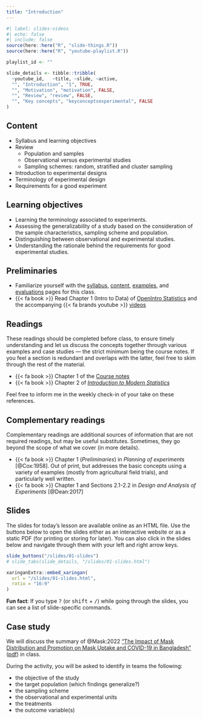 ```yaml
---
title: "Introduction"
---
```


```r
#| label: slides-videos
#| echo: false
#| include: false
source(here::here("R", "slide-things.R"))
source(here::here("R", "youtube-playlist.R"))

playlist_id <- ""

slide_details <- tibble::tribble(
  ~youtube_id,   ~title, ~slide, ~active,
  "", "Introduction", "1", TRUE,
  "", "Motivation", "motivation", FALSE,
  "", "Review", "review", FALSE,
  "", "Key concepts", "keyconceptsexperimental", FALSE
)
```

## Content

- Syllabus and learning objectives
- Review
    - Population and samples
    - Observational versus experimental studies
    - Sampling schemes: random, stratified and cluster sampling
- Introduction to experimental designs
- Terminology of experimental design
- Requirements for a good experiment


## Learning objectives

- Learning the terminology associated to experiments.
- Assessing the generalizability of a study based on the consideration of the sample characteristics, sampling scheme and population.
- Distinguishing between observational and experimental studies.
- Understanding the rationale behind the requirements for good experimental studies.

## Preliminaries

- Familiarize yourself with the [syllabus](/syllabus), [content](/content/), [examples](/example/), and [evaluations](/evaluations/) pages for this class.
- {{< fa book >}} Read Chapter 1 (Intro to Data) of [OpenIntro Statistics](https://www.openintro.org/book/os/) and the accompanying {{< fa brands youtube >}} [videos](https://www.youtube.com/playlist?list=PLkIselvEzpM6pZ76FD3NoCvvgkj_p-dE8)


## Readings

:::{.callout-warning}
These readings should be completed before class, to ensure timely understanding and let us discuss the concepts together through various examples and case studies --- the strict minimum being the course notes. If you feel a section is redundant and overlaps with the latter, feel free to skim through the rest of the material.
:::

- {{< fa book >}} Chapter 1 of the [Course notes](https://lbelzile.github.io/math80667a/introduction.html)
- {{< fa book >}} Chapter 2 of [*Introduction to Modern Statistics*](https://openintro-ims.netlify.app/data-design.html)

Feel free to inform me in the weekly check-in of your take on these references.

## Complementary readings

:::{.callout-warning}
Complementary readings are additional sources of information that are not required readings, but may be useful substitutes. Sometimes, they go beyond the scope of what we cover (in more details).
:::


- {{< fa book >}} Chapter 1 (*Preliminaries*) in *Planning of experiments*  [@Cox:1958]. Out of print, but addresses the basic concepts using a variety of examples (mostly from agricultural field trials), and particularly well written.
- {{< fa book >}} Chapter 1 and Sections 2.1-2.2 in *Design and Analysis of Experiments*  [@Dean:2017]

## Slides

The slides for today's lesson are available online as an HTML file. Use the buttons below to open the slides either as an interactive website or as a static PDF (for printing or storing for later). You can also click in the slides below and navigate through them with your left and right arrow keys.

```r
slide_buttons("/slides/01-slides")
# slide_tabs(slide_details, "/slides/01-slides.html")
```

```r
xaringanExtra::embed_xaringan(
  url = "/slides/01-slides.html",
  ratio = "16:9"
)
```

:::{.callout-tip}
**Fun fact**: If you type <kbd>?</kbd> (or <kbd>shift</kbd> + <kbd>/</kbd>) while going through the slides, you can see a list of slide-specific commands.
:::

## Case study

We will discuss the summary of @Mask:2022 ["The Impact of Mask Distribution and Promotion on Mask Uptake and COVID-19 in Bangladesh"](https://www.povertyactionlab.org/evaluation/impact-mask-distribution-and-promotion-mask-uptake-and-covid-19-bangladesh) ([pdf](https://web.archive.org/web/20221126024634/https://www.poverty-action.org/printpdf/47486)) in class.

During the activity, you will be asked to identify in teams the following:

- the objective of the study
- the target population (which findings generalize?)
- the sampling scheme
- the observational and experimental units
- the treatments
- the outcome variable(s)

